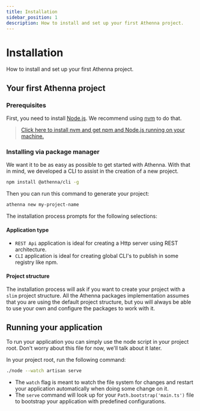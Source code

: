 ```yaml
---
title: Installation
sidebar_position: 1
description: How to install and set up your first Athenna project.
---
```


# Installation

How to install and set up your first Athenna project.

## Your first Athenna project

### Prerequisites

First, you need to install [Node.js](https://nodejs.org/). We
recommend using [nvm](https://github.com/nvm-sh/nvm) to do
that.

> [Click here to install nvm and get npm and Node.js
running on your machine.](https://github.com/nvm-sh/nvm#installing-and-updating)

### Installing via package manager

We want it to be as easy as possible to get started with
Athenna. With that in mind, we developed a CLI to assist
in the creation of a new project.

```bash
npm install @athenna/cli -g
```

Then you can run this command to generate your project:

```bash
athenna new my-project-name
```

The installation process prompts for the following selections:

#### Application type

- `REST Api` application is ideal for creating a Http server
using REST architecture.
- `CLI` application is ideal for creating global CLI's to publish
in some registry like npm.

#### Project structure

The installation process will ask if you want to create your
project with a `slim` project structure. All the Athenna
packages implementation assumes that you are using the default 
project structure, but you will always be able to use your own 
and configure the packages to work with it.

## Running your application

To run your application you can simply use the node script in
your project root. Don't worry about this file for now, we'll
talk about it later.

In your project root, run the following command:

```bash
./node --watch artisan serve
```

- The `watch` flag is meant to watch the file system for
changes and restart your application automatically when
doing some change on it.
- The `serve` command will look up for your `Path.bootstrap('main.ts')`
file to bootstrap your application with predefined configurations.
